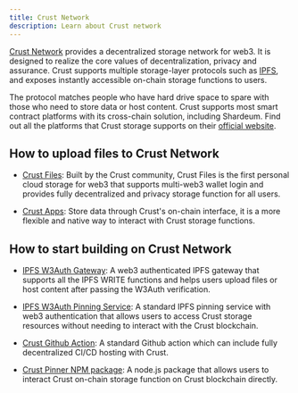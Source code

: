 ```yaml
---
title: Crust Network
description: Learn about Crust network
---
```


[Crust Network](https://crust.network) provides a decentralized storage network for web3. It is designed to realize the core values of decentralization, privacy and assurance. Crust supports multiple storage-layer protocols such as [IPFS](https://ipfs.io), and exposes instantly accessible on-chain storage functions to users.

The protocol matches people who have hard drive space to spare with those who need to store data or host content. Crust supports most smart contract platforms with its cross-chain solution, including Shardeum. Find out all the platforms that Crust storage supports on their [official website](https://crust.network).

## How to upload files to Crust Network

- [Crust Files](https://crustfiles.io): Built by the Crust community, Crust Files is the first personal cloud storage for web3 that supports multi-web3 wallet login and provides fully decentralized and privacy storage function for all users.

- [Crust Apps](https://apps.crust.network/#/storage): Store data through Crust's on-chain interface, it is a more flexible and native way to interact with Crust storage functions.

## How to start building on Crust Network

- [IPFS W3Auth Gateway](https://docs.ipfs.tech/concepts/ipfs-gateway/#authenticated-gateways): A web3 authenticated IPFS gateway that supports all the IPFS WRITE functions and helps users upload files or host content after passing the W3Auth verification.

- [IPFS W3Auth Pinning Service](https://wiki.crust.network/docs/en/buildIPFSW3AuthPin): A standard IPFS pinning service with web3 authentication that allows users to access Crust storage resources without needing to interact with the Crust blockchain.

- [Crust Github Action](https://github.com/marketplace/actions/crust-ipfs-pin): A standard Github action which can include fully decentralized CI/CD hosting with Crust.

- [Crust Pinner NPM package](https://github.com/crustio/crust.js/tree/mainnet/packages/crust-pin): A node.js package that allows users to interact Crust on-chain storage function on Crust blockchain directly.
